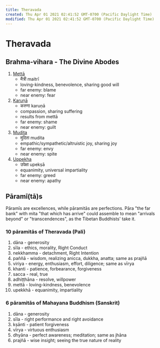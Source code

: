```yaml
---
title: Theravada
created: Thu Apr 01 2021 02:41:52 GMT-0700 (Pacific Daylight Time)
modified: Thu Apr 01 2021 02:41:52 GMT-0700 (Pacific Daylight Time)
---
```

# Theravada

## Brahma-vihara - The Divine Abodes

1. [Mettā](https://www.wikiwand.com/en/Mett%C4%81)
	- मैत्री maitrī
	- loving-kindness, benevolence, sharing good will
	- far enemy: blame
	- near enemy: fear
2. [Karuṇā](https://www.wikiwand.com/en/Karu%E1%B9%87%C4%81)
	- करुणा karuṇā
	- compassion, sharing suffering
	- results from mettā
	- far enemy: shame
	- near enemy: guilt
3. [Mudita](https://www.wikiwand.com/en/Mudita)
	- मुदिता mudita
	- empathic/sympathetic/altruistic joy, sharing joy
	- far enemy: envy
	- near enemy: spite
4. [Uppekha](https://www.wikiwand.com/en/Upekkha)
	- उपेक्षा upekṣā
	- equanimity, universal impartiality
	- far enemy: greed
	- near enemy: apathy

## Pāramī(tā)s

Pāramīs are excellences, while pāramitās are perfections. Pāra "the far bank" with mita "that which has arrive" could assemble to mean "arrivals beyond" or "transcendences", as the Tibetan Buddhists' take it.

### 10 pāramitās of Theravada (Pali)
1. dāna - generosity
2. sīla - ethics, morality, Right Conduct
3. nekkhamma - detachment, Right Intention
4. paññā - wisdom, realizing anicca, dukkha, anatta; same as prajñā
5. viriya - energy, enthusiasm, effort, diligence; same as vīrya
6. khanti - patience, forbearance, forgiveness
7. sacca - real, true
8. adhiṭṭhāna - resolve, willpower
9. mettā - loving-kindness, benevolence
10. upekkhā - equanimity, impartiality

### 6 pāramitās of Mahayana Buddhism (Sanskrit)
1. dāna - generosity
2. sīla - right performance and right avoidance
3. kṣānti - patient forgiveness
4. vīrya - virtuous enthusiasm
5. dhyāna - perfect awareness; meditation; same as jhāna
6. prajñā - wise insight; seeing the true nature of reality